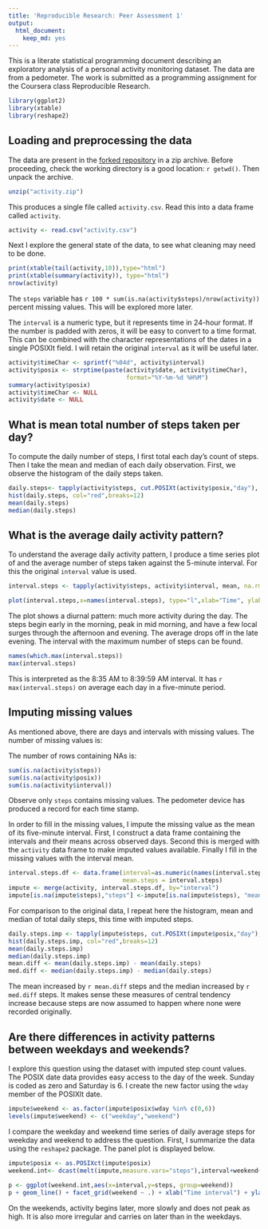 ```yaml
---
title: 'Reproducible Research: Peer Assessment 1'
output:
  html_document:
    keep_md: yes
---
```


This is a literate statistical programming document describing an exploratory analysis of a personal activity monitoring dataset. The data are from a pedometer. The work is submitted as a programming assignment for the Coursera class Reproducible Research.

```r
library(ggplot2)
library(xtable)
library(reshape2)
```


## Loading and preprocessing the data

The data are present in the [forked repository][1] in a zip archive. Before proceeding, check the working directory is a good location: `r getwd()`. Then unpack the archive.

```r
unzip("activity.zip")
```

This produces a single file called `activity.csv`. Read this into a data frame called `activity`. 

```r
activity <- read.csv("activity.csv")
```

Next I explore the general state of the data, to see what cleaning may need to be done.

```r
print(xtable(tail(activity,10)),type="html")
print(xtable(summary(activity)), type="html")
nrow(activity)
```

The `steps` variable has `r 100 * sum(is.na(activity$steps)/nrow(activity)) ` percent missing values. This will be explored more later.

The `interval` is a numeric type, but it represents time in 24-hour format. If the number is padded with zeros, it will be easy to convert to a time format.  This can be combined with the character representations of the dates in a single POSIXlt field. I will retain the original `interval` as it will be useful later.


```r
activity$timeChar <- sprintf("%04d", activity$interval)
activity$posix <- strptime(paste(activity$date, activity$timeChar), 
                                 format="%Y-%m-%d %H%M")
summary(activity$posix)
activity$timeChar <- NULL
activity$date <- NULL
```

## What is mean total number of steps taken per day?

To compute the daily number of steps, I first total each day's count of steps. Then I take the mean and median of each daily observation.  First, we observe the histogram of the daily steps taken. 

```r
daily.steps<- tapply(activity$steps, cut.POSIXt(activity$posix,"day"), sum, na.rm=T)
hist(daily.steps, col="red",breaks=12)
mean(daily.steps)
median(daily.steps)
```

## What is the average daily activity pattern?

To understand the average daily activity pattern, I produce a time series plot of and the average number of steps taken against the 5-minute interval.  For this the original `interval` value is used.

```r
interval.steps <- tapply(activity$steps, activity$interval, mean, na.rm=T)

plot(interval.steps,x=names(interval.steps), type="l",xlab="Time", ylab="Average daily steps",main="Daily Activity Pattern", lwd=2, col="blue")

```

The plot shows a diurnal pattern: much more activity during the day. The steps begin early in the morning, peak in mid morning, and have a few local surges through the afternoon and evening. The average drops off in the late evening. The interval with the maximum number of steps can be found. 

```r
names(which.max(interval.steps))
max(interval.steps)
```

This is interpreted as the 8:35 AM to 8:39:59 AM interval. It has `r max(interval.steps)` on average each day in a five-minute period. 

## Imputing missing values

As mentioned above, there are days and intervals with missing values.  The number of missing values is: 

The number of rows containing NAs is:
```r
sum(is.na(activity$steps))
sum(is.na(activity$posix))
sum(is.na(activity$interval))
```
Observe only `steps` contains missing values. The pedometer device has produced a record for each time stamp. 


In order to fill in the missing values, I impute the missing value as the mean of its five-minute interval. First, I construct a data frame containing the intervals and their means across observed days. Second this is merged with the `activity` data frame to make imputed values available. Finally I fill in the missing values with the interval mean.

```r
interval.steps.df <- data.frame(interval=as.numeric(names(interval.steps)),
                                mean.steps = interval.steps)
impute <- merge(activity, interval.steps.df, by="interval")
impute[is.na(impute$steps),"steps"] <-impute[is.na(impute$steps), "mean.steps"] 
```

For comparison to the original data, I repeat here the histogram, mean and median of total daily steps, this time with imputed steps.

```r
daily.steps.imp <- tapply(impute$steps, cut.POSIXt(impute$posix,"day"), sum)
hist(daily.steps.imp, col="red",breaks=12)
mean(daily.steps.imp)
median(daily.steps.imp)
mean.diff <- mean(daily.steps.imp) - mean(daily.steps) 
med.diff <- median(daily.steps.imp) - median(daily.steps)
```

The mean increased by `r mean.diff` steps and the median increased by `r med.diff` steps.  It makes sense these measures of central tendency increase because steps are now assumed to happen where none were recorded originally.  


## Are there differences in activity patterns between weekdays and weekends?
I explore this question using the dataset with imputed step count values. The POSIX date data provides easy access to the day of the week. Sunday is coded as zero and Saturday is 6.  I create the new factor using the `wday` member of the POSIXlt date.

```r
impute$weekend <- as.factor(impute$posix$wday %in% c(0,6))
levels(impute$weekend) <- c("weekday","weekend")
```


I compare the weekday and weekend time series of daily average steps for weekday and weekend to address the question.  First, I summarize the data using the `reshape2` package. The panel plot is displayed below.

```r
impute$posix <- as.POSIXct(impute$posix)
weekend.int<- dcast(melt(impute,measure.vars="steps"),interval+weekend~variable,mean)
                    
p <- ggplot(weekend.int,aes(x=interval,y=steps, group=weekend))
p + geom_line() + facet_grid(weekend ~ .) + xlab("Time interval") + ylab("Average number of steps")
```

On the weekends, activity begins later, more slowly and does not peak as high. It is also more irregular and carries on later than in the weekdays.



[1]:https://github.com/rdpeng/RepData_PeerAssessment1